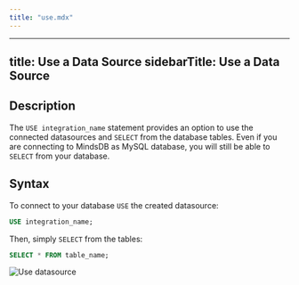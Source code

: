 ```yaml
---
title: "use.mdx"
---
```


---
title: Use a Data Source
sidebarTitle: Use a Data Source
---

## Description

The `USE integration_name` statement provides an option to use the connected
datasources and `SELECT` from the database tables. Even if you are
connecting to MindsDB as MySQL database, you will still be able to `SELECT` from your database.

## Syntax

To connect to your database `USE` the created datasource:

```sql
USE integration_name;
```

Then, simply `SELECT` from the tables:

```sql
SELECT * FROM table_name;
```

![Use datasource](/assets/sql/use.png)
